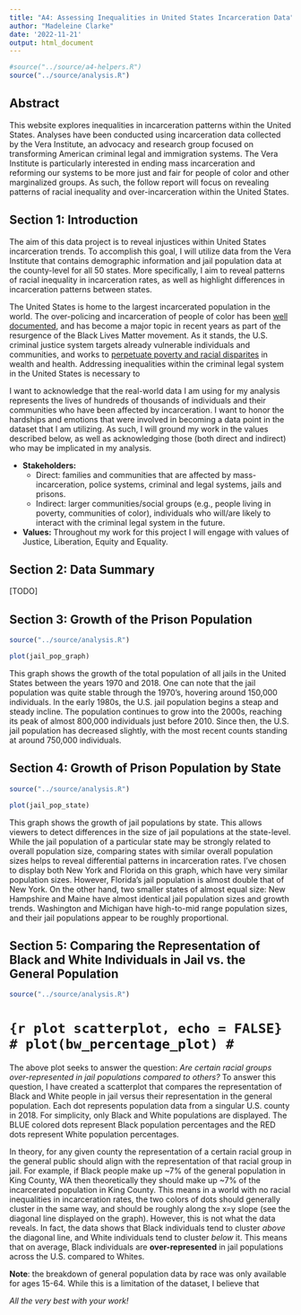 ```yaml
---
title: "A4: Assessing Inequalities in United States Incarceration Data"
author: "Madeleine Clarke"
date: '2022-11-21'
output: html_document
---
```


```r
#source("../source/a4-helpers.R")
source("../source/analysis.R")
```

## Abstract 
This website explores inequalities in incarceration patterns within the United States. Analyses have been conducted using incarceration data collected by the Vera Institute, an advocacy and research group focused on transforming American criminal legal and immigration systems. The Vera Institute is particularly interested in ending mass incarceration and reforming our systems to be more just and fair for people of color and other marginalized groups. As such, the follow report will focus on revealing patterns of racial inequality and over-incarceration within the United States. 

## Section 1: Introduction 
The aim of this data project is to reveal injustices within United States incarceration trends. To accomplish this goal, I will utilize data from the Vera Institute that contains demographic information and jail population data at the county-level for all 50 states. More specifically, I aim to reveal patterns of racial inequality in incarceration rates, as well as highlight differences in incarceration patterns between states. 

The United States is home to the largest incarcerated population in the world. The over-policing and incarceration of people of color has been [well documented](https://www.pewresearch.org/fact-tank/2020/06/03/10-things-we-know-about-race-and-policing-in-the-u-s/), and has become a major topic in recent years as part of the resurgence of the Black Lives Matter movement. As it stands, the U.S. criminal justice system targets already vulnerable individuals and communities, and works to [perpetuate poverty and racial disparites](https://www.vera.org/ending-mass-incarceration/criminalization-racial-disparities) in wealth and health. Addressing inequalities within the criminal legal system in the United States is necessary to 

I want to acknowledge that the real-world data I am using for my analysis represents the lives of hundreds of thousands of individuals and their communities who have been affected by incarceration. I want to honor the hardships and emotions that were involved in becoming a data point in the dataset that I am utilizing. As such, I will ground my work in the values described below, as well as acknowledging those (both direct and indirect) who may be implicated in my analysis. 

* **Stakeholders:** 
  - Direct: families and communities that are affected by mass-incarceration, police systems, criminal and legal systems, jails and prisons.
  - Indirect: larger communities/social groups (e.g., people living in poverty, communities of color), individuals who will/are likely to interact with the criminal legal system in the future.
* **Values:** Throughout my work for this project I will engage with values of Justice, Liberation, Equity and Equality.


## Section 2: Data Summary 
[TODO]

## Section 3: Growth of the Prison Population
``` r
source("../source/analysis.R")
```

``` r
plot(jail_pop_graph)
```

This graph shows the growth of the total population of all jails in the United States between the years 1970 and 2018. One can note that the jail population was quite stable through the 1970's, hovering around 150,000 individuals. In the early 1980s, the U.S. jail population begins a steap and steady incline. The population continues to grow into the  2000s, reaching its peak of almost 800,000 individuals just before 2010. Since then, the U.S. jail population has decreased slightly, with the most recent counts standing at around 750,000 individuals.

## Section 4: Growth of Prison Population by State
``` r
source("../source/analysis.R")
```

``` r
plot(jail_pop_state)
```

This graph shows the growth of jail populations by state. This allows viewers to detect differences in the size of jail populations at the state-level. While the jail population of a particular state may be strongly related to overall population size, comparing states with similar overall population sizes helps to reveal differential patterns in incarceration rates. I've chosen to display both New York and Florida on this graph, which have very similar population sizes. However, Florida's jail population is almost double that of New York. On the other hand, two smaller states of almost equal size: New Hampshire and Maine have almost identical jail population sizes and growth trends. Washington and Michigan have high-to-mid range population sizes, and their jail populations appear to be roughly proportional.

## Section 5: Comparing the Representation of Black and White Individuals in Jail vs. the General Population
``` r
source("../source/analysis.R")
```

# ``` {r plot scatterplot, echo = FALSE}
# plot(bw_percentage_plot)
# ```

The above plot seeks to answer the question: *Are certain racial groups over-represented in jail populations compared to others?* To answer this question, I have created a scatterplot that compares the representation of Black and White people in jail versus their representation in the general population. Each dot represents population data from a singular U.S. county in 2018. For simplicity, only Black and White populations are displayed. The BLUE colored dots represent Black population percentages and the RED dots represent White population percentages.

In theory, for any given county the representation of a certain racial group in the general public should align with the representation of that racial group in jail. For example, if Black people make up ~7% of the general population in King County, WA then theoretically they should make up ~7% of the incarcerated population in King County. This means in a world with no racial inequalities in incarceration rates, the two colors of dots should generally cluster in the same way, and should be roughly along the x=y slope (see the diagonal line displayed on the graph). However, this is not what the data reveals. In fact, the data shows that Black individuals tend to cluster _above_ the diagonal line, and White individuals tend to cluster _below_ it. This means that on average, Black individuals are **over-represented** in jail populations across the U.S. compared to Whites.

**Note**: the breakdown of general population data by race was only available for ages 15-64. While this is a limitation of the dataset, I believe that

<!-- ## Section 6: <a map shows potential patterns of inequality that vary geographically> -->
<!-- ``` {r map, include = FALSE} -->
<!-- source("../source/analysis.R") -->
<!-- ``` -->

<!-- This [source](https://redbird.shinyapps.io/police-bias-map/) helped me with my conceptual model -->


_All the very best with your work!_

